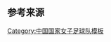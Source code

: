 {{National squad
 | name= 2008年奥运会女子足球中国参赛名单
 | bg        = Red
 | fg        = Yellow
 | flag      = the People's Republic of China
 | country   = CHN
 | team link = 中国国家女子足球队
 | title     = 中国队参赛名单
 | comp link = 2008年夏季奥林匹克运动会女子足球比赛
 | comp      = 2008年奥运会女子足球比赛
 | gender    = female
 | p1        = [[张艳茹]] 
 | p2        = [[袁帆]] 
 | p3        = [[李洁 (足球运动员)|李洁]] 
 | p4        = [[张颖 (足球运动员)|张颖]] 
 | p5        = [[翁新芝]] 
 | p6        = [[张娜 (足球运动员)|张娜]] 
 | p7        = [[毕妍]] 
 | p8        = [[徐媛]] 
 | p9        = [[韩端]] 
 | p10       = [[刘卅]] 
 | p11       = [[浦玮]] 
 | p12       = [[娄佳惠]]
 | p13       = [[江帅]] 
 | p14       = [[刘华娜]]
 | p15       = [[周高萍]] 
 | p16       = [[王丹丹]]
 | p17       = [[古雅沙]]
 | p18       = [[韩文霞]]
 | coach       = [[商瑞华]]
}}<noinclude>
==参考来源==
{{refbegin}}
{{cite web
| language   = zh-cn
| url        = http://sports.sina.com.cn/c/2008-08-01/17153826099.shtml
| title      = 奥运女足12强完全名单：老将浦玮领衔 中国目标四强
| publisher  = 新浪体育
| date       = 2008年8月1日
| accessdate = 2009年4月13日
}}

{{cite web
| language   = zh-cn
| url        = http://sports.sina.com.cn/c/2008-08-04/00453832398.shtml
| title      = 马晓旭最快明年重返赛场 商瑞华解释刘卅替补原因
| publisher  = 北京晨报
| date       = 2008年8月4日
| accessdate = 2009年4月13日
}}
{{refend}}
[[Category:中国国家女子足球队模板]]
</noinclude>